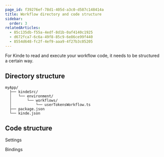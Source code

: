 ```yaml
---
page_id: f39276ef-78d1-405d-a3c0-d587c148414a
title: Workflow directory and code structure
sidebar:
  order: 3
relatedArticles:
  - 85c135db-f55a-4edf-8d1b-0af4140c1925
  - d672fca7-6c6a-49f8-85c9-6e86ce99f440
  - 8554d648-fc2f-4ef9-aaa9-4f27b3c05205 
---
```


For Kinde to read and execute your workflow code, it needs to be structured a certain way. 

## Directory structure

```
myApp/
  ├── kindeSrc/
  │   └── environment/
  │       └── workflows/
  │           └── userTokensWorkflow.ts
  ├── package.json
  └── kinde.json
```
## Code structure

Settings

Bindings

